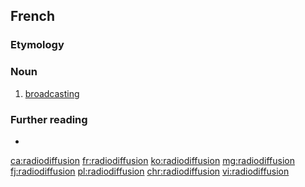 ==French==

===Etymology===
{{prefix|radio|diffusion|lang=fr}}

===Noun===
{{fr-noun|f}}

# [[broadcasting]]

===Further reading===
* {{R:TLFi}}

[[ca:radiodiffusion]]
[[fr:radiodiffusion]]
[[ko:radiodiffusion]]
[[mg:radiodiffusion]]
[[fj:radiodiffusion]]
[[pl:radiodiffusion]]
[[chr:radiodiffusion]]
[[vi:radiodiffusion]]